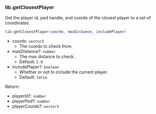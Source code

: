 ### lib.getClosestPlayer

Get the player id, ped handle, and coords of the closest player to a set of coordinates.

```lua
lib.getClosestPlayer(coords, maxDistance, includePlayer)
```

- coords: `vector3`
  - The coords to check from.
- maxDistance?: `number`
  - The max distance to check.
  - Default: `2.0`
- includePlayer?: `boolean`
  - Whether or not to include the current player.
  - Default: `false`

Return:

- playerId?: `number`
- playerPed?: `number`
- playerCoords?: `vector3`
